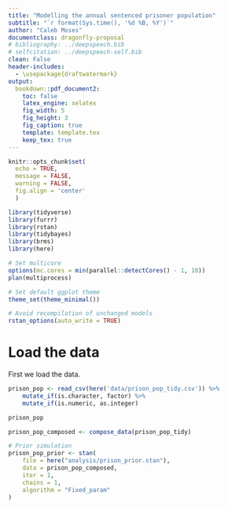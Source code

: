 ```yaml
---
title: "Modelling the annual sentenced prisoner population"
subtitle: "`r format(Sys.time(), '%d %B, %Y')`"
author: "Caleb Moses"
documentclass: dragonfly-proposal
# bibliography: ../deepspeech.bib
# selfcitation: ../deepspeech-self.bib
clean: False
header-includes:
  - \usepackage{draftwatermark}
output:
  bookdown::pdf_document2:
    toc: false
    latex_engine: xelatex
    fig_width: 5
    fig_height: 3
    fig_caption: true
    template: template.tex
    keep_tex: true
---
```


```r
knitr::opts_chunk$set(
  echo = TRUE,
  message = FALSE,
  warning = FALSE,
  fig.align = 'center'
  )
```

```r

library(tidyverse)
library(furrr)
library(rstan)
library(tidybayes)
library(brms)
library(here)

# Set multicore
options(mc.cores = min(parallel::detectCores() - 1, 10))
plan(multiprocess)

# Set default ggplot theme
theme_set(theme_minimal())

# Avoid recompilation of unchanged models
rstan_options(auto_write = TRUE)

```

# Load the data

First we load the data.

```r

prison_pop <- read_csv(here('data/prison_pop_tidy.csv')) %>%
    mutate_if(is.character, factor) %>%
    mutate_if(is.numeric, as.integer)

prison_pop

```

```r

prison_pop_composed <- compose_data(prison_pop_tidy)

# Prior simulation
prison_pop_prior <- stan(
    file = here("analysis/prison_prior.stan"),
    data = prison_pop_composed,
    iter = 1,
    chains = 1,
    algorithm = "Fixed_param"
)

```
